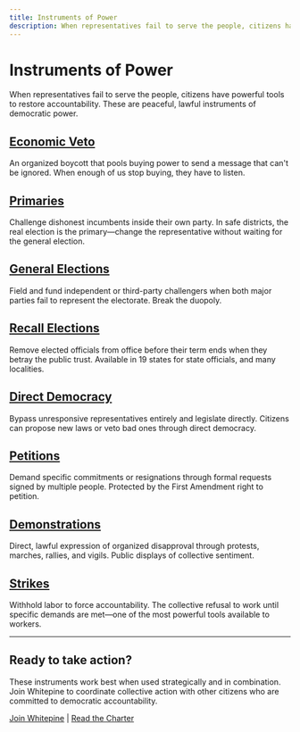 ```yaml
---
title: Instruments of Power
description: When representatives fail to serve the people, citizens have powerful tools to restore accountability. These are peaceful, lawful instruments of democratic power.
---
```


# Instruments of Power

When representatives fail to serve the people, citizens have powerful tools to restore accountability. These are peaceful, lawful instruments of democratic power.

## [Economic Veto](/marketing/instruments-of-power/economic-veto)

An organized boycott that pools buying power to send a message that can't be ignored. When enough of us stop buying, they have to listen.

## [Primaries](/marketing/instruments-of-power/primaries)

Challenge dishonest incumbents inside their own party. In safe districts, the real election is the primary—change the representative without waiting for the general election.

## [General Elections](/marketing/instruments-of-power/general-elections)

Field and fund independent or third-party challengers when both major parties fail to represent the electorate. Break the duopoly.

## [Recall Elections](/marketing/instruments-of-power/recall-elections)

Remove elected officials from office before their term ends when they betray the public trust. Available in 19 states for state officials, and many localities.

## [Direct Democracy](/marketing/instruments-of-power/direct-democracy)

Bypass unresponsive representatives entirely and legislate directly. Citizens can propose new laws or veto bad ones through direct democracy.

## [Petitions](/marketing/instruments-of-power/petitions)

Demand specific commitments or resignations through formal requests signed by multiple people. Protected by the First Amendment right to petition.

## [Demonstrations](/marketing/instruments-of-power/demonstrations)

Direct, lawful expression of organized disapproval through protests, marches, rallies, and vigils. Public displays of collective sentiment.

## [Strikes](/marketing/instruments-of-power/strikes)

Withhold labor to force accountability. The collective refusal to work until specific demands are met—one of the most powerful tools available to workers.

---

## Ready to take action?

These instruments work best when used strategically and in combination. Join Whitepine to coordinate collective action with other citizens who are committed to democratic accountability.

[Join Whitepine](/join) | [Read the Charter](/charter)
